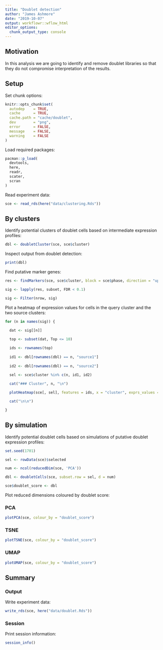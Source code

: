 ```yaml
---
title: "Doublet detection"
author: "James Ashmore"
date: "2019-10-07"
output: workflowr::wflow_html
editor_options:
  chunk_output_type: console
---
```


## Motivation

In this analysis we are going to identify and remove doublet libraries so that they do not compromise interpretation of the results.

## Setup

Set chunk options:

```r
knitr::opts_chunk$set(
  autodep    = TRUE,
  cache      = TRUE,
  cache.path = "cache/doublet",
  dev        = "png",
  error      = FALSE,
  message    = FALSE,
  warning    = FALSE
)
```

Load required packages:

```r
pacman::p_load(
  devtools,
  here,
  readr,
  scater,
  scran
)
```

Read experiment data:

```r
sce <- read_rds(here("data/clustering.Rds"))
```

## By clusters {.tabset}

Identify potential clusters of doublet cells based on intermediate expression profiles:

```r
dbl <- doubletCluster(sce, sce$cluster)
```

Inspect output from doublet detection:

```r
print(dbl)
```

Find putative marker genes:

```r
res <- findMarkers(sce, sce$cluster, block = sce$phase, direction = "up")

sig <- lapply(res, subset, FDR < 0.1)

sig <- Filter(nrow, sig)
```

Plot a heatmap of expression values for cells in the query cluster and the two source clusters:

```r
for (n in names(sig)) {

  dat <- sig[[n]]
  
  top <- subset(dat, Top <= 10)

  ids <- rownames(top)
  
  id1 <- dbl[rownames(dbl) == n, "source1"]
  
  id2 <- dbl[rownames(dbl) == n, "source2"]
  
  sel <- sce$cluster %in% c(n, id1, id2)

  cat("### Cluster", n, "\n")

  plotHeatmap(sce[, sel], features = ids, x = "cluster", exprs_values = "corrected", colour_columns_by = "cluster", center = TRUE, zlim = c(-1, 1), symmetric = TRUE, cluster_rows = ifelse(length(ids) >= 2, TRUE, FALSE), show_colnames = FALSE)

  cat("\n\n")

}
```

## By simulation {.tabset}

Identify potential doublet cells based on simulations of putative doublet expression profiles:

```r
set.seed(1701)

sel <- rowData(sce)$selected

num <- ncol(reducedDim(sce, 'PCA'))

dbl <- doubletCells(sce, subset.row = sel, d = num)

sce$doublet_score <- dbl
```

Plot reduced dimensions coloured by doublet score:

### PCA

```r
plotPCA(sce, colour_by = "doublet_score")
```

### TSNE

```r
plotTSNE(sce, colour_by = "doublet_score")
```

### UMAP

```r
plotUMAP(sce, colour_by = "doublet_score")
```

## Summary

### Output

Write experiment data:

```r
write_rds(sce, here("data/doublet.Rds"))
```

### Session

Print session information:

```r
session_info()
```
